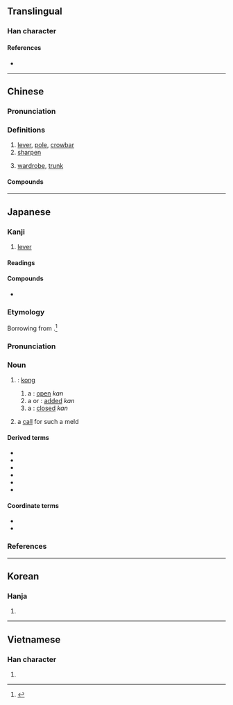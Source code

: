 {{also|杠}}
{{character info/new}}
==Translingual==

===Han character===
{{Han char|rn=75|rad=木|as=10|sn=14|four=41986|canj=DMBC|ids=⿰木貢}}

====References====
* {{Han ref|kx=0546.251|dkj=15343|dj=0934.150|hdz=21260.040|uh=69D3|ud=27091|bh=BA62|bd=47714}}

----

==Chinese==
{{zh-forms|s=杠}}

===Pronunciation===
{{zh-pron
|m=gàng
|c=gong3,gung3,lung5
|mn=kòng/kǹg
|mc=
|oc=
|ma=
|cat=n,v
}}

===Definitions===
{{zh-hanzi}}

# [[lever]], [[pole]], [[crowbar]]
# [[sharpen]]
# {{lb|zh|Cantonese}} [[wardrobe]], [[trunk]]

====Compounds====
{{zh-der|槓桿|保險槓|大槓|倔槓頭|單槓|大抬其槓|暗槓|槓夫|攀槓子|穿心槓子|槓頭|槓桿定律|槓子|槓刀|插槓子|敲竹槓|盤槓子|槓房|搶槓|槓子頭|槓牌|槓龜|槓鈴|槓子火燒|槓刀布|槓上了|槓上開花|撬槓|抬槓|雙槓|高低槓|開槓|竹槓|起槓}}

----

==Japanese==

===Kanji===
{{ja-kanji|grade=|rs=木10}}

# [[lever]]

====Readings====
{{ja-readings
|goon=こう
|kanon=こう<かう
|kun=てこ-
}}

====Compounds====
* {{ja-r|槓桿|こうかん|[[lever]]}}

===Etymology===
{{wp|lang=ja}}
{{ja-kanjitab|かん|yomi=irr}}
Borrowing from {{bor|ja|cmn|sort=かん|-}} {{zh-l|槓|tr=gàng}}.<ref name="DJS">{{R:Daijisen}}</ref>

===Pronunciation===
{{ja-pron|yomi=irr|カン}}

===Noun===
{{ja-noun|カン}}

# {{lb|ja|mahjong|sort=かん}} {{short for|lang=ja|槓子|tr=kantsu|nodot=1|sort=かん}}: [[kong]] {{gloss|[[meld]] of [[four]] [[identical]] [[tile]]s}}
## a {{m|ja|大明槓|tr=dai-minkan}}: [[open]] ''kan''
## a {{m|ja|小明槓|tr=shō-minkan}} or {{m|ja|加槓|tr=kakan}}: [[add]]ed ''kan''
## a {{m|ja|暗槓|tr=ankan}}: [[close]]d ''kan''
# {{lb|ja|mahjong|sort=かん}} a [[call]] for such a meld

====Derived terms====
{{der-top}}
* {{ja-r|槓%子|カン%ツ}}
* {{ja-r|槓ドラ|カンドラ}}
* {{ja-r|暗槓|アンカン}}
* {{ja-r|加%槓|カ%カン}}
* {{ja-r|搶%槓|チャン%カン}}
* {{ja-r|明槓|ミンカン}}
{{der-bottom}}

====Coordinate terms====
* {{ja-r|吃|チー|[[chow]]}}
* {{ja-r|碰|ポン|[[pung]]}}

===References===
<references/>

----

==Korean==

===Hanja===
{{ko-hanja|hangeul=공|eumhun=|rv=gong|mr=kong|y=kong}}

# {{defn|lang=ko|sort=木10}}

----

==Vietnamese==

===Han character===
{{vi-hantu|[[cổng]]|rs=木10}}

# {{defn|lang=vi|sort=木10}}